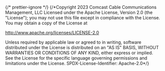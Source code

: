 ﻿{/* prettier-ignore */}
{/*Copyright 2023 Comcast Cable Communications Management, LLC
Licensed under the Apache License, Version 2.0 (the "License");
you may not use this file except in compliance with the License.
You may obtain a copy of the License at

http://www.apache.org/licenses/LICENSE-2.0

Unless required by applicable law or agreed to in writing, software
distributed under the License is distributed on an "AS IS" BASIS,
WITHOUT WARRANTIES OR CONDITIONS OF ANY KIND, either express or implied.
See the License for the specific language governing permissions and
limitations under the License.
SPDX-License-Identifier: Apache-2.0\*/}


<Meta of={KeyboardStories} />

<Title />

Pattern created out of multiple elements to represent a keyboard.

## Source

https://github.com/rdkcentral/Lightning-UI-Components/blob/develop/packages/@lightningjs/ui-components/src/components/Keyboard/Keyboard.js

## Usage

You can import and use the Keyboard format components (eg `KeyboardFullscreen`, `KeyboardNumbers`) to get pre-formatted and sized keyboards out of the box, or you can pass a custom `formats` object.
The keyboard is made up of `Column` and `Row` layouts, `Key` component, and in some cases `Input` pattern.

```js
import { Keyboard } from '@lightningjs/ui-components';

class Example extends lng.Component {
  static _template() {
    return {
      Keyboard: {
        type: KeyboardQwerty
      }
    };
  }
}
```

To create your own formats, you can pass an object of arrays to represent each format.
The array can be flat or two dimensional. If the keyboard is passed other params like `columnCount` or `rowCount`, both will auto layout the keyboard.
The variables in the array can be a single string or an object that defines the same properties as a `Button`.
All of the following examples will yield the same result.

```js
      Keyboard: {
        ...
        formats: {
          qwerty: [
            ['q', 'w', 'e', 'r', 't', 'y', 'u', 'i', 'o', 'p'],
            ['a', 's', 'd', 'f', 'g', 'h', 'j', 'k', 'l', ';'],
            ['z', 'x', 'c', 'v', 'b', 'n', 'm'],
          ]
        }
      }
```

```js
      Keyboard: {
        ...
        columnCount: 10,
        formats: {
          qwerty: ['q', 'w', 'e', 'r', 't', 'y', 'u', 'i', 'o', 'p' 'a', 's', 'd', 'f', 'g', 'h', 'j', 'k', 'l', ';','z', 'x', 'c', 'v', 'b', 'n', 'm'],
        }
      }
```

```js
      Keyboard: {
        ...
        rowCount: 3,
        formats: {
          qwerty: ['q', 'w', 'e', 'r', 't', 'y', 'u', 'i', 'o', 'p' 'a', 's', 'd', 'f', 'g', 'h', 'j', 'k', 'l', ';','z', 'x', 'c', 'v', 'b', 'n', 'm'],
        }
      }
```

## API

### Properties

| name          | type          | required | default   | description                                                                                                                                   |
| ------------- | ------------- | -------- | --------- | --------------------------------------------------------------------------------------------------------------------------------------------- |
| columnCount   | number        | false    | 11        | number of columns across the keyboard if passing a flat array                                                                                 |
| centeKeyboard | bool          | false    | false     | center the keyboard within it's set width (must set the w property of Keyboard)                                                               |
| centerKeys    | bool          | false    | false     | center the keys within it's set width (must set the w property of Keyboard)                                                                   |
| defaultFormat | string        | true     | undefined | default format of the keyboard to be shown. should be a key of `formats`.                                                                     |
| formats       | object        | true     | undefined | object containing arrays that represent different formats that the keyboard can be presented in. These arrays can contain strings or objects. |
| inline        | boolean       | false    | false     | if the keyboard is an inline keyboard and can ignore row/column count requirements                                                            |
| input         | object        | true     | undefined | object with all of the properties for [Input](?path=/docs/components-input--input)                                                            |
| keyComponent  | lng.Component | false    | Key       | component to display for each key                                                                                                             |
| rowCount      | number        | false    | undefined | number of rows down the keyboard if passing a flat array                                                                                      |
| rowWrap       | boolean       | false    | true      | wrap keyboard rows when navigating left and right                                                                                             |
| title         | string        | false    | undefined | title announcement text for screen readers                                                                                                    |

### Style Properties

| name         | type   | description                                                                       |
| ------------ | ------ | --------------------------------------------------------------------------------- |
| inputStyle   | object | styles of input                                                                   |
| inputSpacing | number | space in px between `Input` component and `Keyboard` component in `KeyboardInput` |
| marginX      | number | space to the left and right of keyboard content; used for centering `Keyboard`    |
| screenW      | number | width of display screen                                                           |
| keySpacing   | number | space in px between each key                                                      |

### Methods

#### `getSelectedKey(): { row:number, column:number }`

Returns an object containing the currently selected row and column of the currently focused keyboard.

#### `selectKeyOn(keyboard, { row:number, column:number })`

Takes in a keyboard format and a specified row and column and changes focus on the keyboard to that key.

### Events

#### `$onSoftKey: { key:string, toggle:boolean }`

Fired when a key is Entered

#### `$keyboardFocused: bool`

Fired when keyboard is focused or unfocused. Can be listened to by an input to know if the input should be listening for softkey events

### `$toggleKeyboard: { key:string }`

Fired when defaultFormat is toggled between Dialpad and Dialpad extended
